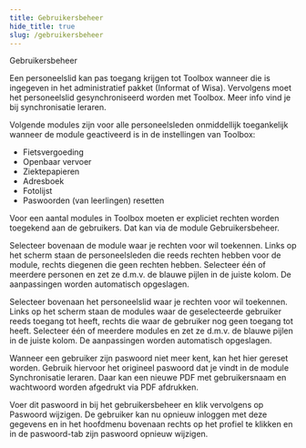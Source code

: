 ```yaml
---
title: Gebruikersbeheer
hide_title: true
slug: /gebruikersbeheer
---
```


<ImageTitle img="gebruikersbeheer.png">Gebruikersbeheer</ImageTitle>

Een personeelslid kan pas toegang krijgen tot Toolbox wanneer die is ingegeven in het administratief pakket (Informat of Wisa). Vervolgens moet het personeelslid gesynchroniseerd worden met Toolbox. Meer info vind je bij synchronisatie leraren.

Volgende modules zijn voor alle personeelsleden onmiddellijk toegankelijk wanneer de module geactiveerd is in de instellingen van Toolbox:
- Fietsvergoeding 
- Openbaar vervoer 
- Ziektepapieren
- Adresboek 
- Fotolijst
- Paswoorden (van leerlingen) resetten 

Voor een aantal modules in Toolbox moeten er expliciet rechten worden toegekend aan de gebruikers. Dat kan via de module Gebruikersbeheer.

<LegacyAction img="gebruikersbeheer.png" text="Gebruikers aan beveiligingsgroepen koppelen" />

Selecteer bovenaan de module waar je rechten voor wil toekennen. Links op het scherm staan de personeelsleden die reeds rechten hebben voor de module, rechts diegenen die geen rechten hebben. Selecteer één of meerdere personen en zet ze d.m.v. de blauwe pijlen in de juiste kolom. De aanpassingen worden automatisch opgeslagen.

<LegacyAction img="gebruikers.png" text="Beveiligingsgroepen aan gebruikers koppelen" />

Selecteer bovenaan het personeelslid waar je rechten voor wil toekennen. Links op het scherm staan de modules waar de geselecteerde gebruiker reeds toegang tot heeft, rechts die waar de gebruiker nog geen toegang tot heeft. Selecteer één of meerdere modules en zet ze d.m.v. de blauwe pijlen in de juiste kolom. De aanpassingen worden automatisch opgeslagen.

<LegacyAction img="paswoord.png" text="Paswoord wijzigen" />

Wanneer een gebruiker zijn paswoord niet meer kent, kan het hier gereset worden. Gebruik hiervoor het origineel paswoord dat je vindt in de module Synchronisatie leraren. Daar kan een nieuwe PDF met gebruikersnaam en wachtwoord worden afgedrukt via PDF afdrukken. 

Voer dit paswoord in bij het gebruikersbeheer en klik vervolgens op Paswoord wijzigen. De gebruiker kan nu opnieuw inloggen met deze gegevens en in het hoofdmenu bovenaan rechts op het profiel te klikken en in de paswoord-tab zijn paswoord opnieuw wijzigen.